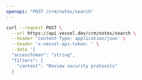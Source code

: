 ```yaml
---
openapi: "POST /crm/notes/search"
---
```


<RequestExample>

```bash Request
curl --request POST \
  --url https://api.vessel.dev/crm/notes/search \
  --header 'Content-Type: application/json' \
  --header 'x-vessel-api-token: ' \
  --data '{
  "accessToken": "string",
  "filters": {
    "content": "Review security protocols"
  }
```

</RequestExample>
